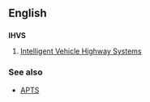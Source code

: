 ==English==

==={{initialism}}===
'''IHVS'''

# {{transportation}} [[Intelligent Vehicle Highway Systems]]

===See also===
*[[APTS]]